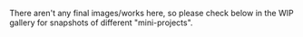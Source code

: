 There aren't any final images/works here, so please check below in the WIP gallery for snapshots of different "mini-projects".